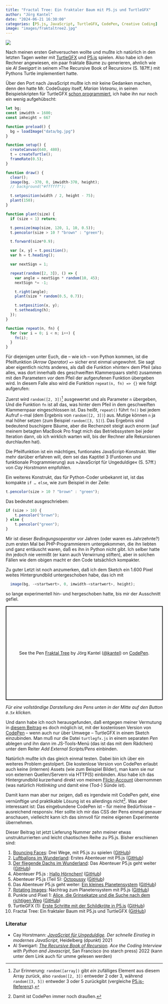 ```yaml
---
title: "Fractal Tree: Ein fraktaler Baum mit P5.js und TurtleGFX"
author: "Jörg Kantel"
date: "2024-06-21 16:30:00"
categories: [P5.js, JavaScript, TurtleGFX, CodePen, Creative Coding]
image: "images/fraktaltree2.jpg"
---
```


[![](images/fraktaltree2-b.jpg)](https://www.flickr.com/photos/schockwellenreiter/53803552757/)

Nach meinen ersten Gehversuchen wollte und mußte ich natürlich in den letzten Tagen weiter mit [TurtleGFX](https://github.com/CodeGuppyPrograms/TurtleGFX/tree/master) und [P5.js](http://cognitiones.kantel-chaos-team.de/programmierung/creativecoding/processing/p5js.html) spielen. Also habe ich den Rechner angewiesen, ein paar fraktale Bäume zu generieren, ahnlich wie sie *Al Sweigart* in seinem »The Recursive Book of Recursion« (S. 187ff.) mit Pythons Turtle implementiert hatte.

Über den Port nach JavaScript mußte ich mir keine Gedanken machen, denn den hatte Mr. CodeGuppy itself, *Marian Veteanu*, in seinen Beispielskripten für TurtleGFX [schon programmiert](https://codeguppy.com/code.html?t=fractal_tree), ich habe ihn nur noch ein wenig aufgehübscht:

~~~javascript
let bg;
const imwidth = 1600;
const imheight = 667

function preload() {
  bg = loadImage("data/bg.jpg")
}

function setup() {
  createCanvas(640, 480);
  t = createTurtle();
  frameRate(0.5);
}

function draw() {
  clear();
  image(bg, -370, 0, imwidth-370, height);
  // background("#ffffff");

  t.setposition(width / 2, height - 75);
  plant(150);
}

function plant(size) {
  if (size < 1) return;

  t.pensize(map(size, 120, 1, 10, 0.5));
  t.pencolor(size > 10 ? "brown" : "green");

  t.forward(size*0.9);

  var [x, y] = t.position();
  var h = t.heading();

  var nextSign = 1;

  repeat(random([2, 3]), () => {
    var angle = nextSign * random(10, 45);
    nextSign *= -1;

    t.right(angle);
    plant(size * random(0.5, 0.7));

    t.setposition(x, y);
    t.setheading(h);
  });
}

function repeat(n, fn) {
  for (var i = 0; i < n; i++) {
    fn(i);
  }
}
~~~

Für diejenigen unter Euch, die -- wie ich -- von Python kommen, ist die Pfeilfunktion *(Arrow Operator)* `=>` sicher erst einmal ungewohnt. Sie sagt aber eigentlich nichts anderes, als daß die Funktion »hinter« dem Pfeil (also alles, was dort innerhalb des geschweiften Klammerpaars steht) zusammen mit den Parametern *vor* dem Pfeil der aufgerufenen Funktion übergeben wird. In diesem Falle also wird die Funktion `repeat(n, fn) => {}` wie folgt aufgerufen:

Zuerst wird `random([2, 3])`[^1] ausgewertet und als Parameter `n` übergeben, Und die Funktion `fn` ist all das, was hinter dem Pfeil in dem geschweiften Klammernpaar eingeschlossen ist. Das heißt, `repeat()` führt `fn()` bei jedem Aufruf `n`-mal (dem Ergebnis von `random([2, 3])`) aus. Mutige können `n` ja mal höher setzen (zum Beispiel `random([3, 5])`). Das Ergebnis sind bedeutend buschigere Bäume, aber die Rechenzeit steigt auch enorm (auf meinem betagten MacBook Pro fragt mich das Betriebssystem bei jeder Iteration dann, ob ich wirklich warten will, bis der Rechner alle Rekursionen durchlaufen hat).

[^1]: Zur Erinnerung: `random([array])` gibt *ein* zufälliges Element aus diesem Array zurück, also `random([2, 3])` entweder $2$ oder $3$, während `random([3, 5])` entweder $3$ oder $5$ zurückgibt (vergleiche [P5.js-Referenz](https://p5js.org/reference/#/p5/random)).

Die Pfeilfunktion ist ein mächtiges, funtionales JavaScript-Konstrukt. Wer mehr darüber erfahren will, dem sei das Kaptitel 3 (Funtionen und funktionale Programmierung) aus »JavaScript für Ungeduldige« (S. 57ff.) von *Cay Horstmann* empfohlen.

Ein weiteres Konstrukt, das für Python-Coder unbekannt ist, ist das kompakte `if … else`, wie zum Beispiel in der Zeile:

~~~javascript
t.pencolor(size > 10 ? "brown" : "green");
~~~

Das bedeutet ausgeschrieben:

~~~javascript
if (size > 10) {
    t.pencolor("brown");
} else {
    t.pencolor("green");
}
~~~

Mir ist dieser *Bedingungsoperator* vor Jahren (oder waren es Jahrzehnte?) zum ersten Mal bei PHP-Programmierern untergekommen, die ihn liebten und ganz entäuscht waren, daß es ihn in Python nicht gibt. Ich selber hatte ihn jedoch nie vermißt (er kann auch Verwirrung stiften), aber in solchen Fällen wie dem obigen macht er den Code tatsächlich kompakter.

Zu guter Letzt ist noch anzumerken, daß ich dem Sketch ein 1.600 Pixel weites Hintergrundbild untergeschoben habe, das ich mit

~~~javascript
  image(bg, -<startwert>, 0, imwidth-<startwert>, height);
~~~

so lange experimentell hin- und hergeschoben hatte, bis mir der Ausschnitt gefiel.

<p class="codepen" data-height="300" data-default-tab="js,result" data-slug-hash="OJYvbgK" data-pen-title="Fraktal Tree" data-preview="true" data-editable="true" data-user="kantel" style="height: 300px; box-sizing: border-box; display: flex; align-items: center; justify-content: center; border: 2px solid; margin: 1em 0; padding: 1em;">
  <span>See the Pen <a href="https://codepen.io/kantel/pen/OJYvbgK">
  Fraktal Tree</a> by Jörg Kantel (<a href="https://codepen.io/kantel">@kantel</a>)
  on <a href="https://codepen.io">CodePen</a>.</span>
</p>
<script async src="https://cpwebassets.codepen.io/assets/embed/ei.js"></script>

*Für eine vollständige Darstellung des Pens unten in der Mitte auf den Button `0.5x` klicken.*

Und dann habe ich noch herausgefunden, daß entgegen meiner Vermutung in [diesem Beitrag](https://kantel.github.io/posts/2024061601_openprocessing/) es doch möglich ist, mit der kostenlosen Version von [CodePen](https://de.wikipedia.org/wiki/CodePen) -- wenn auch nur über Umwege -- TurtleGFX in einem Sketch einzubinden. Man muß nur die Datei `turtlegfx.js` in einem separaten *Pen* ablegen und ihn dann im JS-Tools-Menü (das ist das mit dem Rädchen) unter dem Reiter *Add External Scripts/Pens* einbinden.

Natürlich mußte ich das gleich einmal testen. Dabei bin ich über ein weiteres Problem gestolpert. Die kostenlose Version von CodePen erlaubt auch keine (internen) Assets (wie zum Beispiel Bilder), man kann sie nur von externen Quellen/Servern via HTTP(S) einbinden. Also habe ich das Hintergrundbild kurzerhand direkt von meinem [Flickr-Account](https://www.flickr.com/photos/schockwellenreiter/53733027587/) übernommen (was natürlich *Hotlinking* und damit eine (Tod-) Sünde ist). 

Damit kann man aber nur zeigen, daß es irgendwie mit CodePen geht, eine vernünftige und praktikable Lösung ist es allerdings nicht[^2]. Was aber interessant ist: Das eingebundene CodePen ist -- für meine Bedürfnisse -- ausreichend responsiv. Hier sollte ich mir das CSS der Pens einmal genauer anschauen, vielleicht kann ich das sinnvoll für meine eigenen Experimente übernehmen.

[^2]: Damit ist CodePen immer noch draußen.

Dieser Beitrag ist jetzt Lieferung Nummer zehn meiner etwas unstrukturrierten und leicht chaotischen Reihe zu P5.js. Bisher erschienen sind:

1. [Bouncing Faces](https://kantel.github.io/posts/2024051901_bouncing_faces/): Drei Wege, mit P5.js zu spielen ([GitHub](https://github.com/kantel/p5js/tree/master/bouncingfaces2))
2. [Luftballons im Wunderland](https://kantel.github.io/posts/2024052301_balloons_in_wonderland/): Erstes Abenteuer mit P5.js ([GitHub](https://github.com/kantel/p5js/tree/master/balloons))
3. [Der fliegende Dachs im Wunderland](https://kantel.github.io/posts/2024052501_dachs_im_eis_p5js/): Das Abenteuer P5.js geht weiter ([GitHub](https://github.com/kantel/p5js/tree/master/flyingbadger))
4. Abenteuer P5.js : [Hallo Hörnchen!](https://kantel.github.io/posts/2024052601_hallo_hoernchen/) ([GitHub](https://github.com/kantel/p5js/tree/master/hoernchen))
5. Abenteuer P5.js (Teil 5): [Octopussy](https://kantel.github.io/posts/2024052903_octopussy/) ([GitHub](https://github.com/kantel/p5js/tree/master/octopussy))
6. Das Abenteuer P5.js geht weiter: [Ein kleines Planetensystem](https://kantel.github.io/posts/2024053001_planetensystem_p5js/) ([GitHub](https://github.com/kantel/p5js/tree/master/planetensystem/small_planetary_system))
7. [Rotating Images](https://kantel.github.io/posts/2024053103_roating_images/): Nachtrag zum Planetensystem mit P5.js ([GitHub](https://github.com/kantel/p5js/tree/master/rotating_image))
8. Punkte und Pixel 1: [Alice, die Grinsekatze und die Suche nach dem richtigen Weg](https://kantel.github.io/posts/2024060201_grinsekatze_weg/) ([GitHub](https://github.com/kantel/p5js/tree/master/sierp01))
9. TurtleGFX (1): [Erste Schritte mit der Schildkröte in P5.js](https://kantel.github.io/posts/2024061202_turtlegfx_1st_step/) ([GitHub](https://github.com/kantel/p5js/tree/master/turtlegfxtest1))
10. Fractal Tree: Ein fraktaler Baum mit P5.js und TurtleGFX ([GitHub](https://github.com/kantel/p5js/tree/master/fractaltree))

### Literatur

- Cay Horstmann: *[JavaScript für Ungeduldige](https://dpunkt.de/produkt/javascript-fuer-ungeduldige/). Der schnelle Einstieg in modernes JavaScript*, Heidelberg (dpunkt) 2021
- Al Sweigart: *[The Recursive Book of Recursion](https://inventwithpython.com/recursion/). Ace the Coding Interview with Python and Javascript*, San Francisco (no starch press) 2022 (kann unter dem Link auch für umme gelesen werden)